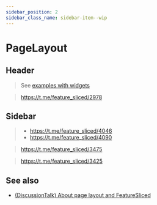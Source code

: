 ```yaml
---
sidebar_position: 2
sidebar_class_name: sidebar-item--wip
---
```



# PageLayout

<WIP ticket="174" />

## Header

> See [examples with widgets](/docs/reference/layers/widgets#application-header)

> https://t.me/feature_sliced/2978

## Sidebar

> - https://t.me/feature_sliced/4046
> - https://t.me/feature_sliced/4090

> https://t.me/feature_sliced/3475

> https://t.me/feature_sliced/3425

## See also

- [(DiscussionTalk) About page layout and FeatureSliced](https://youtu.be/b_nBvHWqxP8?t=4452)

